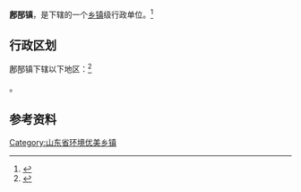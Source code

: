 {{中国乡级行政区|37/07/25/108/000}}

'''鄌郚镇'''，是{{PRC admin/fullname|37/07/25/108/000|3}}下辖的一个[[乡镇|乡镇]]级行政单位。<ref>{{PRC admin/ref sgc|{{PRC admin/parent|37/07/25/108/000}}}}</ref>

== 行政区划 ==

鄌郚镇下辖以下地区：<ref>{{PRC admin/ref sgc|37/07/25/108/000}}</ref>

{{PRC admin/children|37/07/25/108/000}}。

== 参考资料 ==

{{reflist}}

{{行政区划小作品}}
{{PRC admin/navcat|37/07/25/108/000}}

[[Category:山东省环境优美乡镇|Category:山东省环境优美乡镇]]